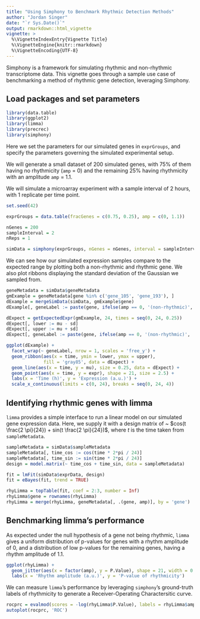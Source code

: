 ```yaml
---
title: "Using Simphony to Benchmark Rhythmic Detection Methods"
author: "Jordan Singer"
date: "`r Sys.Date()`"
output: rmarkdown::html_vignette
vignette: >
  %\VignetteIndexEntry{Vignette Title}
  %\VignetteEngine{knitr::rmarkdown}
  %\VignetteEncoding{UTF-8}
---
```


Simphony is a framework for simulating rhythmic and non-rhythmic transcriptome data. This vignette goes through a sample use case of benchmarking a method of rhythmic gene detection, leveraging Simphony.

## Load packages and set parameters

```r
library(data.table)
library(ggplot2)
library(limma)
library(precrec)
library(simphony)
```

Here we set the parameters for our simulated genes in `exprGroups`, and specify the parameters governing the simulated experimental setup.

We will generate a small dataset of 200 simulated genes, with 75% of them having no rhythmicity (`amp` = 0) and the remaining 25% having rhythmicity with an amplitude `amp` = 1.1.

We will simulate a microarray experiment with a sample interval of 2 hours, with 1 replicate per time point.
```r
set.seed(42)

exprGroups = data.table(fracGenes = c(0.75, 0.25), amp = c(0, 1.1))

nGenes = 200
sampleInterval = 2
nReps = 1

simData = simphony(exprGroups, nGenes = nGenes, interval = sampleInterval, nReps = nReps)
```

We can see how our simulated expression samples compare to the expected range by plotting both a non-rhythmic and rhythmic gene. We also plot ribbons displaying the standard deviation of the Gaussian we sampled from.
```r
geneMetadata = simData$geneMetadata
gmExample = geneMetadata[gene %in% c('gene_105', 'gene_193'), ]
dExample = mergeSimData(simData, gmExample$gene)
dExample[, geneLabel := paste(gene, ifelse(amp == 0, '(non-rhythmic)', '(rhythmic)'))]

dExpect = getExpectedExpr(gmExample, 24, times = seq(0, 24, 0.25))
dExpect[, lower := mu - sd]
dExpect[, upper := mu + sd]
dExpect[, geneLabel := paste(gene, ifelse(amp == 0, '(non-rhythmic)', '(rhythmic)'))]

ggplot(dExample) +
  facet_wrap(~ geneLabel, nrow = 1, scales = 'free_y') +
  geom_ribbon(aes(x = time, ymin = lower, ymax = upper),
              fill = 'gray85', data = dExpect) +
  geom_line(aes(x = time, y = mu), size = 0.25, data = dExpect) +
  geom_point(aes(x = time, y = expr), shape = 21, size = 2.5) +
  labs(x = 'Time (h)', y = 'Expression (a.u.)') +
  scale_x_continuous(limits = c(0, 24), breaks = seq(0, 24, 4))
```

## Identifying rhythmic genes with limma

`limma` provides a simple interface to run a linear model on our simulated gene expression data. Here, we supply it with a design matrix of ~ $cos(t \frac{2 \pi}{24}) + sin(t \frac{2 \pi}{24})$, where $t$ is the time taken from `sampleMetadata`.
```r
sampleMetadata = simData$sampleMetadata
sampleMetadata[, time_cos := cos(time * 2*pi / 24)]
sampleMetadata[, time_sin := sin(time * 2*pi / 24)]
design = model.matrix(~ time_cos + time_sin, data = sampleMetadata)

fit = lmFit(simData$exprData, design)
fit = eBayes(fit, trend = TRUE)

rhyLimma = topTable(fit, coef = 2:3, number = Inf)
rhyLimma$gene = rownames(rhyLimma)
rhyLimma = merge(rhyLimma, geneMetadata[, .(gene, amp)], by = 'gene')
```

## Benchmarking limma's performance

As expected under the null hypothesis of a gene not being rhythmic, `limma` gives a uniform distribution of p-values for genes with a rhythm amplitude of 0, and a distribution of low p-values for the remaining genes, having a rhythm amplitude of 1.1.
```r
ggplot(rhyLimma) +
  geom_jitter(aes(x = factor(amp), y = P.Value), shape = 21, width = 0.2) +
  labs(x = 'Rhythm amplitude (a.u.)', y = 'P-value of rhythmicity')
```

We can measure `limma`'s performance by leveraging `simphony`'s ground-truth labels of rhythmicity to generate a Receiver-Operating Charactersitic curve.
```r
rocprc = evalmod(scores = -log(rhyLimma$P.Value), labels = rhyLimma$amp > 0)
autoplot(rocprc, 'ROC')
```
